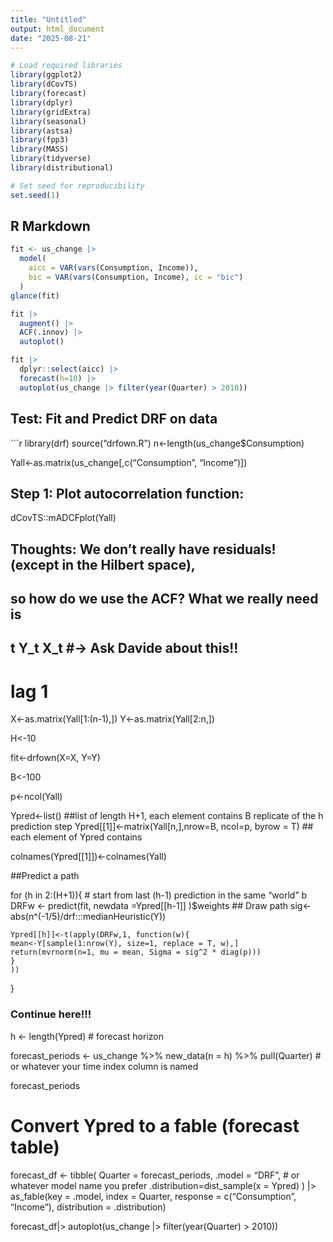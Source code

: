```yaml
---
title: "Untitled"
output: html_document
date: "2025-08-21"
---
```


```r
# Load required libraries
library(ggplot2)
library(dCovTS)
library(forecast)
library(dplyr)
library(gridExtra)
library(seasonal)
library(astsa)
library(fpp3)
library(MASS)
library(tidyverse)
library(distributional)

# Set seed for reproducibility
set.seed(1)
```

## R Markdown



```r
fit <- us_change |>
  model(
    aicc = VAR(vars(Consumption, Income)),
    bic = VAR(vars(Consumption, Income), ic = "bic")
  )
glance(fit)
```



```r
fit |>
  augment() |>
  ACF(.innov) |>
  autoplot()
```



```r
fit |>
  dplyr::select(aicc) |>
  forecast(h=10) |>
  autoplot(us_change |> filter(year(Quarter) > 2010))
```


## Test: Fit and Predict DRF on data

```r
library(drf)
source("drfown.R")
n<-length(us_change$Consumption)

Yall<-as.matrix(us_change[,c("Consumption", "Income")])

## Step 1: Plot autocorrelation function:
dCovTS::mADCFplot(Yall)

## Thoughts: We don't really have residuals! (except in the Hilbert space),
## so how do we use the ACF? What we really need is 
## t \indep Y_t \mid X_t #-> Ask Davide about this!!

# lag 1
X<-as.matrix(Yall[1:(n-1),])
Y<-as.matrix(Yall[2:n,])

H<-10

fit<-drfown(X=X, Y=Y)

B<-100

p<-ncol(Yall)

Ypred<-list() ##list of length H+1, each element contains B replicate of the h prediction step
Ypred[[1]]<-matrix(Yall[n,],nrow=B, ncol=p, byrow = T) ## each element of Ypred contains 

colnames(Ypred[[1]])<-colnames(Yall)

##Predict a path
  
  for (h in 2:(H+1)){
    # start from last (h-1) prediction in the same "world" b 
    DRFw <- predict(fit, newdata =Ypred[[h-1]] )$weights
    ## Draw path
    sig<-abs(n^(-1/5)/drf:::medianHeuristic(Y))
    
    Ypred[[h]]<-t(apply(DRFw,1, function(w){
    mean<-Y[sample(1:nrow(Y), size=1, replace = T, w),]
    return(mvrnorm(n=1, mu = mean, Sigma = sig^2 * diag(p)))
    }
    ))
    
  }
  

### Continue here!!!

h <- length(Ypred)  # forecast horizon

forecast_periods <- us_change %>% 
  new_data(n = h) %>% 
  pull(Quarter)  # or whatever your time index column is named

forecast_periods



# Convert Ypred to a fable (forecast table)
forecast_df <- tibble(
  Quarter = forecast_periods,
  .model = "DRF",  # or whatever model name you prefer
  .distribution=dist_sample(x = Ypred)
) |>
  as_fable(key = .model, index = Quarter, 
           response = c("Consumption", "Income"), 
           distribution = .distribution)   


forecast_df|>
autoplot(us_change |> filter(year(Quarter) > 2010))
